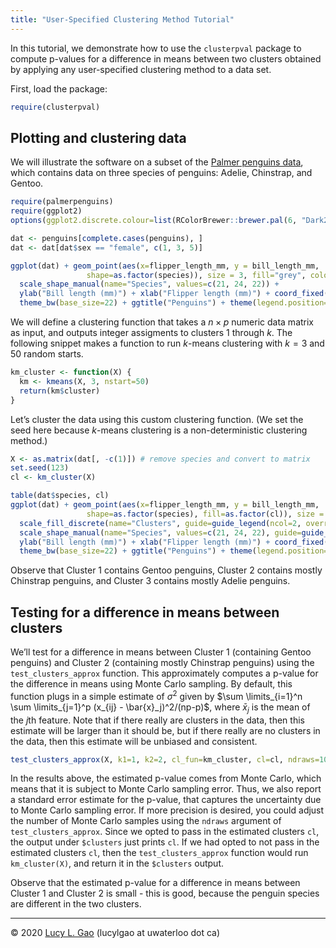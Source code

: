 ```yaml
---
title: "User-Specified Clustering Method Tutorial"
---
```


In this tutorial, we demonstrate how to use the `clusterpval` package to compute p-values for a difference in means between two clusters obtained by applying any user-specified clustering method to a data set. 

First, load the package: 
```r
require(clusterpval)
```

## Plotting and clustering data
We will illustrate the software on a subset of the [Palmer penguins data](https://allisonhorst.github.io/palmerpenguins/articles/intro.html), which contains data on three species of penguins: Adelie, Chinstrap, and Gentoo.

```r
require(palmerpenguins)
require(ggplot2)
options(ggplot2.discrete.colour=list(RColorBrewer::brewer.pal(6, "Dark2")))

dat <- penguins[complete.cases(penguins), ]
dat <- dat[dat$sex == "female", c(1, 3, 5)]

ggplot(dat) + geom_point(aes(x=flipper_length_mm, y = bill_length_mm, 
                 shape=as.factor(species)), size = 3, fill="grey", colour="black") + 
  scale_shape_manual(name="Species", values=c(21, 24, 22)) + 
  ylab("Bill length (mm)") + xlab("Flipper length (mm)") + coord_fixed() + 
  theme_bw(base_size=22) + ggtitle("Penguins") + theme(legend.position="right")
```

We will define a clustering function that takes a $n \times p$ numeric data matrix as input, and outputs integer assigments to clusters 1 through $k$. The following snippet makes a function to run $k$-means clustering with $k = 3$ and 50 random starts. 

```r
km_cluster <- function(X) { 
  km <- kmeans(X, 3, nstart=50)
  return(km$cluster)
}
```

Let's cluster the data using this custom clustering function. (We set the seed here because $k$-means clustering is a non-deterministic clustering method.)

```r
X <- as.matrix(dat[, -c(1)]) # remove species and convert to matrix
set.seed(123) 
cl <- km_cluster(X)

table(dat$species, cl)
ggplot(dat) + geom_point(aes(x=flipper_length_mm, y = bill_length_mm, 
                 shape=as.factor(species), fill=as.factor(cl)), size = 3, colour="black") + 
  scale_fill_discrete(name="Clusters", guide=guide_legend(ncol=2, override.aes=list(shape=21))) + 
  scale_shape_manual(name="Species", values=c(21, 24, 22), guide=guide_legend(override.aes=list(fill="black"))) +
  ylab("Bill length (mm)") + xlab("Flipper length (mm)") + coord_fixed() + 
  theme_bw(base_size=22) + ggtitle("Penguins") + theme(legend.position="right") 
```

Observe that Cluster 1 contains Gentoo penguins, Cluster 2 contains mostly Chinstrap penguins, and Cluster 3 contains mostly Adelie penguins.


## Testing for a difference in means between clusters
We'll test for a difference in means between Cluster 1 (containing Gentoo penguins) and Cluster 2 (containing mostly Chinstrap penguins) using the `test_clusters_approx` function. This approximately computes a p-value for the difference in means using Monte Carlo sampling. By default, this function plugs in a simple estimate of $\sigma^2$ given by $\sum \limits_{i=1}^n \sum \limits_{j=1}^p (x_{ij} - \bar{x}_j)^2/(np-p)$, where $\bar{x}_j$ is the mean of the $j$th feature. Note that if there really are clusters in the data, then this estimate will be larger than it should be, but if there really are no clusters in the data, then this estimate will be unbiased and consistent. 

```r
test_clusters_approx(X, k1=1, k2=2, cl_fun=km_cluster, cl=cl, ndraws=10000) # pass in the clustering function and the clustering results
```

In the results above, the estimated p-value comes from Monte Carlo, which means that it is subject to Monte Carlo sampling error. Thus, we also report a standard error estimate for the p-value, that captures the uncertainty due to Monte Carlo sampling error. If more precision is desired, you could adjust the number of Monte Carlo samples using the `ndraws` argument of `test_clusters_approx`. Since we opted to pass in the estimated clusters `cl`, the output under `$clusters` just prints `cl`. If we had opted to not pass in the estimated clusters `cl`, then the `test_clusters_approx` function would run `km_cluster(X)`, and return it in the `$clusters` output.

Observe that the estimated p-value for a difference in means between Cluster 1 and Cluster 2 is small - this is good, because the penguin species are different in the two clusters. 

---
© 2020 [Lucy L. Gao](http://www.lucylgao.com/) (lucylgao at uwaterloo dot ca)
